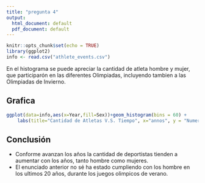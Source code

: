 ```yaml
---
title: "pregunta 4"
output:
  html_document: default
  pdf_document: default
---
```


```r
knitr::opts_chunk$set(echo = TRUE)
library(ggplot2)
info <- read.csv("athlete_events.csv")

```
En el histograma se puede apreciar la cantidad de atleta hombre y mujer, que participarón en las diferentes Olimpiadas, incluyendo tambien a las Olimpiadas de Invierno.

## Grafica

```r
ggplot(data=info,aes(x=Year,fill=Sex))+geom_histogram(bins = 60) +
    labs(title="Cantidad de Atletas V.S. Tiempo", x="annos", y = "Numero de Atletas")
```


## Conclusión
 * Conforme avanzan los años la cantidad de deportistas tienden a  aumentar con los años, tanto hombre como mujeres.
 * El enunciado anterior no sé ha estado cumpliendo con los hombre en los ultimos 20 años, durante los juegos olimpicos
de verano.


